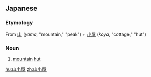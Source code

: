 ==Japanese==
{{ja-kanjitab|山|小|屋}}

===Etymology===
From [[山]] (''yama'', "mountain," "peak") + [[小屋]] (''koya'', "cottage," "hut")

===Noun===
{{ja-noun|やまごや}}
# [[mountain]] [[hut]]

[[hu:山小屋]]
[[zh:山小屋]]